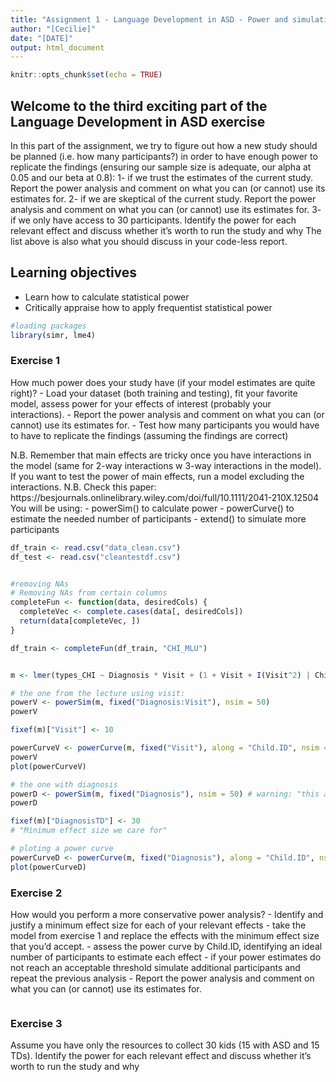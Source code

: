```yaml
---
title: "Assignment 1 - Language Development in ASD - Power and simulations"
author: "[Cecilie]"
date: "[DATE]"
output: html_document
---
```


```r
knitr::opts_chunk$set(echo = TRUE)
```

## Welcome to the third exciting part of the Language Development in ASD exercise

In this part of the assignment, we try to figure out how a new study should be planned (i.e. how many participants?) in order to have enough power to replicate the findings (ensuring our sample size is adequate, our alpha at 0.05 and our beta at 0.8):
1- if we trust the estimates of the current study. Report the power analysis and comment on what you can (or cannot) use its estimates for.
2- if we are skeptical of the current study. Report the power analysis and comment on what you can (or cannot) use its estimates for.
3- if we only have access to 30 participants. Identify the power for each relevant effect and discuss whether it's worth to run the study and why
The list above is also what you should discuss in your code-less report.


## Learning objectives

- Learn how to calculate statistical power
- Critically appraise how to apply frequentist statistical power


```r
#loading packages
library(simr, lme4)
```


### Exercise 1

How much power does your study have (if your model estimates are quite right)?
- Load your dataset (both training and testing), fit your favorite model, assess power for your effects of interest (probably your interactions).
- Report the power analysis and comment on what you can (or cannot) use its estimates for.
- Test how many participants you would have to have to replicate the findings (assuming the findings are correct)

N.B. Remember that main effects are tricky once you have interactions in the model (same for 2-way interactions w 3-way interactions in the model). If you want to test the power of main effects, run a model excluding the interactions.
N.B. Check this paper: https://besjournals.onlinelibrary.wiley.com/doi/full/10.1111/2041-210X.12504
You will be using:
- powerSim() to calculate power
- powerCurve() to estimate the needed number of participants
- extend() to simulate more participants

```r
df_train <- read.csv("data_clean.csv")
df_test <- read.csv("cleantestdf.csv")


#removing NAs
# Removing NAs from certain columns
completeFun <- function(data, desiredCols) {
  completeVec <- complete.cases(data[, desiredCols])
  return(data[completeVec, ])
}

df_train <- completeFun(df_train, "CHI_MLU")



```



```r

m <- lmer(types_CHI ~ Diagnosis * Visit + (1 + Visit + I(Visit^2) | Child.ID), df_train, REML = FALSE, lmerControl(optimizer = "nloptwrap", calc.derivs = FALSE))


```


```r
# the one from the lecture using visit:
powerV <- powerSim(m, fixed("Diagnosis:Visit"), nsim = 50)
powerV

fixef(m)["Visit"] <- 10

powerCurveV <- powerCurve(m, fixed("Visit"), along = "Child.ID", nsim = 50)
powerV
plot(powerCurveV)
```


```r
# the one with diagnosis
powerD <- powerSim(m, fixed("Diagnosis"), nsim = 50) # warning: "this appears to be an observed power calculation"
powerD

fixef(m)["DiagnosisTD"] <- 30
# "Minimum effect size we care for"

# ploting a power curve
powerCurveD <- powerCurve(m, fixed("Diagnosis"), along = "Child.ID", nsim = 5) 
plot(powerCurveD)

```


### Exercise 2

How would you perform a more conservative power analysis?
- Identify and justify a minimum effect size for each of your relevant effects
- take the model from exercise 1 and replace the effects with the minimum effect size that you'd accept.
- assess the power curve by Child.ID, identifying an ideal number of participants to estimate each effect
- if your power estimates do not reach an acceptable threshold simulate additional participants and repeat the previous analysis
- Report the power analysis and comment on what you can (or cannot) use its estimates for.

```r


```


### Exercise 3

Assume you have only the resources to collect 30 kids (15 with ASD and 15 TDs). Identify the power for each relevant effect and discuss whether it's worth to run the study and why

```r

```
